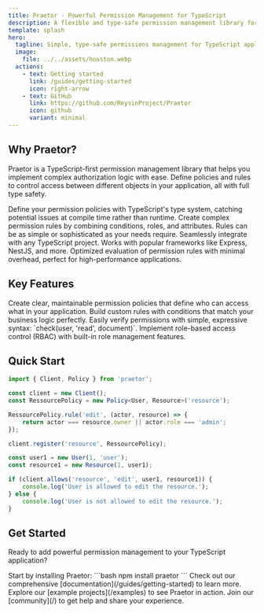 ```yaml
---
title: Praetor - Powerful Permission Management for TypeScript
description: A flexible and type-safe permission management library for TypeScript applications
template: splash
hero:
  tagline: Simple, type-safe permissions management for TypeScript applications
  image:
    file: ../../assets/houston.webp
  actions:
    - text: Getting started
      link: /guides/getting-started
      icon: right-arrow
    - text: GitHub
      link: https://github.com/ReysinProject/Praetor
      icon: github
      variant: minimal
---
```



## Why Praetor?

Praetor is a TypeScript-first permission management library that helps you implement complex authorization logic with ease. Define policies and rules to control access between different objects in your application, all with full type safety.

<CardGrid stagger>
    <Card title="Type-Safe Policies" icon="codePen">
        Define your permission policies with TypeScript's type system, catching potential issues at compile time rather than runtime.
    </Card>
    <Card title="Flexible Rules" icon="puzzle">
        Create complex permission rules by combining conditions, roles, and attributes. Rules can be as simple or sophisticated as your needs require.
    </Card>
    <Card title="Easy Integration" icon="seti:puppet">
        Seamlessly integrate with any TypeScript project. Works with popular frameworks like Express, NestJS, and more.
    </Card>
    <Card title="Performance First" icon="rocket">
        Optimized evaluation of permission rules with minimal overhead, perfect for high-performance applications.
    </Card>
</CardGrid>

## Key Features

<CardGrid stagger>
    <Card title="Define Policies" icon="document">
        Create clear, maintainable permission policies that define who can access what in your application.
    </Card>
    <Card title="Custom Rules" icon="setting">
        Build custom rules with conditions that match your business logic perfectly.
    </Card>
    <Card title="Permission Checking" icon="seti:vite">
        Easily verify permissions with simple, expressive syntax: `check(user, 'read', document)`.
    </Card>
    <Card title="Role Management" icon="seti:plan">
        Implement role-based access control (RBAC) with built-in role management features.
    </Card>
</CardGrid>

## Quick Start

```typescript
import { Client, Policy } from 'praetor';

const client = new Client();
const RessourcePolicy = new Policy<User, Resource>('resource');

RessourcePolicy.rule('edit', (actor, resource) => {
    return actor === resource.owner || actor.role === 'admin';
});

client.register('resource', RessourcePolicy);

const user1 = new User(1, 'user');
const resource1 = new Resource(1, user1);

if (client.allows('resource', 'edit', user1, resource1)) {
    console.log('User is allowed to edit the resource.');
} else {
    console.log('User is not allowed to edit the resource.');
}
```

## Get Started

Ready to add powerful permission management to your TypeScript application?

<CardGrid stagger>
    <Card title="Installation" icon="add-document">
        Start by installing Praetor:
        ```bash
        npm install praetor
        ```
    </Card>
    <Card title="Documentation" icon="open-book">
        Check out our comprehensive [documentation](/guides/getting-started) to learn more.
    </Card>
    <Card title="Examples" icon="document">
        Explore our [example projects](/examples) to see Praetor in action.
    </Card>
    <Card title="Community" icon="discord">
        Join our [community](/) to get help and share your experience.
    </Card>
</CardGrid>
